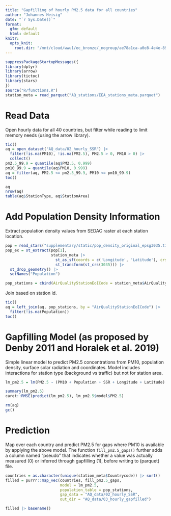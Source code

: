 ```yaml
---
title: "Gapfilling of hourly PM2.5 data for all countries"
author: "Johannes Heisig"
date: "`r Sys.Date()`"
format: 
  gfm: default
  html: default
knitr:
  opts_knit:
    root.dir: "/mnt/cloud/wwu1/ec_bronze/_nogroup/ae78a1ca-a0e8-4e4e-8992-69c34947db65/UseCase_AIRCON"
---
```


```r
suppressPackageStartupMessages({
library(dplyr)
library(arrow)
library(tictoc)
library(stars)
})
source("R/functions.R")
station_meta = read_parquet("AQ_stations/EEA_stations_meta.parquet")
```


# Read Data

Open hourly data for all 40 countries, but filter while reading to limit memory needs (using the arrow library).

```r
tic()
aq = open_dataset("AQ_data/02_hourly_SSR") |> 
  filter(!is.na(PM10), !is.na(PM2.5), PM2.5 > 0, PM10 > 0) |> 
  collect()
pm2.5_99.9 = quantile(aq$PM2.5, 0.999)
pm10_99.9 = quantile(aq$PM10, 0.999)
aq = filter(aq, PM2.5 <= pm2.5_99.9, PM10 <= pm10_99.9)
toc()
```

```r
aq
nrow(aq) 
table(aq$StationType, aq$StationArea)
```

# Add Population Density Information

Extract population density values from SEDAC raster at each station location.

```r
pop = read_stars("supplementary/static/pop_density_original_epsg3035.tif")
pop_ex = st_extract(pop[1], 
                    station_meta |> 
                      st_as_sf(coords = c('Longitude', 'Latitude'), crs=st_crs(4326)) |> 
                      st_transform(st_crs(3035))) |> 
  st_drop_geometry() |> 
  setNames("Population")

pop_stations = cbind(AirQualityStationEoICode = station_meta$AirQualityStationEoICode, pop_ex) 
```

Join based on station id.

```r
tic()
aq = left_join(aq, pop_stations, by = "AirQualityStationEoICode") |> 
  filter(!is.na(Population))
toc()
```


# Gapfilling Model (as proposed by Denby 2011 and Horalek et al. 2019)

Simple linear model to predict PM2.5 concentrations from PM10, population density, surface solar radiation and coordinates. Model includes interactions for station type (background vs traffic) but not for station area.

```r
lm_pm2.5 = lm(PM2.5 ~ (PM10 + Population + SSR + Longitude + Latitude) * StationType , data = aq)

summary(lm_pm2.5)
caret::RMSE(predict(lm_pm2.5), lm_pm2.5$model$PM2.5)
```

```r
rm(aq)
gc()
```

# Prediction

Map over each country and predict PM2.5 for gaps where PM10 is available by applying the above model. The function `fill_pm2.5_gaps()` further adds a column named "pseudo" that indicates whether a value was actually measured (0) or inferred through gapfilling (1), before writing to (parquet) file.

```r
countries = as.character(unique(station_meta$Countrycode)) |> sort()
filled = purrr::map_vec(countries, fill_pm2.5_gaps, 
                        model = lm_pm2.5, 
                        population_table = pop_stations,
                        gap_data = "AQ_data/02_hourly_SSR",
                        out_dir = "AQ_data/03_hourly_gapfilled")

filled |> basename()
```

```r

```

